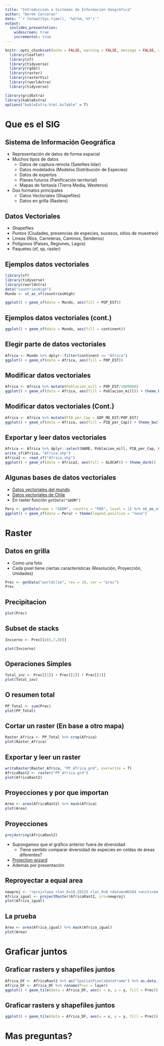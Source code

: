 ```yaml
---
title: "Introducción a Sistemas de Información Geográfica"
author: "Derek Corcoran"
date: "`r format(Sys.time(), '%d/%m, %Y')`"
output:
  ioslides_presentation:
    widescreen: true
    incremental: true
---
```


```r
knitr::opts_chunk$set(echo = FALSE, warning = FALSE, message = FALSE, cache = FALSE, tidy = TRUE, tidy.opts= list(blank = FALSE, width.cutoff = 60))
  library(leaflet)
  library(sf)
  library(tidyverse)
  library(rgdal)
  library(raster)
  library(rasterVis)
  library(rworldxtra)
  library(tidyverse)

library(gridExtra)
library(kableExtra)
options("kableExtra.html.bsTable" = T)
```

# Que es el SIG

## Sistema de Información Geográfica {.build}

* Representación de datos de forma espacial
* Muchos tipos de datos
    + Datos de captura remota (Satelites lidar)
    + Datos modelados (Modelos Distribución de Especies)
    + Datos de expertos
    + Planes futuros (Panificación territorial)
    + Mapas de fantasía (Tierra Media, Westeros)
* Dos formatos principales
    + Datos Vectoriales (Shapefiles)
    + Datos en grilla (Rasters)

## Datos Vectoriales

* Shapefiles
* Puntos (Ciudades, presencias de especies, sucesos, sitios de muestreo)
* Lineas (Ríos, Carreteras, Caminos, Senderos)
* Polígonos (Países, Regiones, Lagos)
* Paquetes (sf, sp, raster)

## Ejemplos datos vectoriales

```r
library(sf)
library(tidyverse)
library(rworldxtra)
data("countriesHigh")
Mundo <- st_as_sf(countriesHigh)

ggplot() + geom_sf(data = Mundo, aes(fill = POP_EST))
```

## Ejemplos datos vectoriales (cont.)

```r
ggplot() + geom_sf(data = Mundo, aes(fill = continent))
```


## Elegir parte de datos vectoriales

```r
Africa <- Mundo %>% dplyr::filter(continent == "Africa")
ggplot() + geom_sf(data = Africa, aes(fill = POP_EST))
```


## Modificar datos vectoriales

```r
Africa <- Africa %>% mutate(Poblacion_mill = POP_EST/1000000)
ggplot() + geom_sf(data = Africa, aes(fill = Poblacion_mill)) + theme_bw() + scale_fill_viridis_c()
```

## Modificar datos vectoriales (Cont.)


```r
Africa <- Africa %>% mutate(PIB_per_Cap = GDP_MD_EST/POP_EST)
ggplot() + geom_sf(data = Africa, aes(fill = PIB_per_Cap)) + theme_bw()
```

## Exportar y leer datos vectoriales

```r
Africa <- Africa %>% dplyr::select(NAME, Poblacion_mill, PIB_per_Cap, GLOCAF)
write_sf(Africa, "Africa.shp")
Africa2 <- read_sf("Africa.shp")
ggplot() + geom_sf(data = Africa2, aes(fill = GLOCAF)) + theme_dark() 
```


## Algunas bases de datos vectoriales

* [Datos vectoriales del mundo](http://www.diva-gis.org/gdata)
* [Datos vectoriales de Chile](https://www.bcn.cl/siit/mapas_vectoriales) 
* En raster función `getData("GADM")`

```r
Peru <- getData(name = "GADM", country = "PER", level = 1) %>% st_as_sf()
ggplot() + geom_sf(data = Peru) + theme(legend.position = "none")
```


# Raster

## Datos en grilla

* Como una foto
* Cada pixel tiene ciertas caracteristicas (Resolución, Proyección, Unidades)

```r
Prec <- getData("worldclim", res = 10, var = "prec") 
Prec
```


## Precipitacion

```r
plot(Prec)
```


## Subset de stacks

```r
Invierno <- Prec[[c(6,7,8)]]

plot(Invierno)
```

## Operaciones Simples

```r
Total_inv <- Prec[[1]] + Prec[[2]] + Prec[[3]]
plot(Total_inv)
```

## O resumen total

```r
PP_Total <- sum(Prec)
plot(PP_Total)
```


## Cortar un raster (En base a otro mapa)

```r
Raster_Africa <- PP_Total %>% crop(Africa)
plot(Raster_Africa)
```

## Exportar y leer un raster

```r
writeRaster(Raster_Africa, "PP_Africa.grd", overwrite = T)
AfricaRast2 <- raster("PP_Africa.grd")
plot(AfricaRast2)
```


## Proyecciones y por que importan

```r
Area <- area(AfricaRast2) %>% mask(Africa)
plot(Area)
```

## Proyecciones

```r
proj4string(AfricaRast2)
```


* Supongamos que el gráfico anterior fuera de diversidad
    + Tiene sentido comparar diversidad de especies en celdas de áreas diferentes?
* [Projection wizard](https://projectionwizard.org/)
* Además por presentación

## Reproyectar a equal area

```r
newproj <- "+proj=laea +lon_0=18.28125 +lat_0=0 +datum=WGS84 +units=km +no_defs"
Africa_igual <- projectRaster(AfricaRast2, crs=newproj)
plot(Africa_igual)
```

## La prueba

```r
Area <- area(Africa_igual) %>% mask(Africa_igual)
plot(Area)
```


# Graficar juntos

## Graficar rasters y shapefiles juntos

```r
Africa_DF <- AfricaRast2 %>% as("SpatialPixelsDataFrame") %>% as.data.frame()
Africa_DF <- Africa_DF %>% rename(Prec = layer)
ggplot() + geom_tile(data = Africa_DF, aes(x = x, y = y, fill = Prec)) + geom_sf(data = Africa, alpha = 0) + theme_bw() + scale_fill_viridis_c()
```

## Graficar rasters y shapefiles juntos

```r
ggplot() + geom_tile(data = Africa_DF, aes(x = x, y = y, fill = Prec)) + geom_sf(data = Africa, alpha = 0)  + coord_sf(crs = "+proj=laea +lon_0=18.28125 +lat_0=0 +datum=WGS84 +units=km +no_defs")+ theme_bw() + scale_fill_viridis_c()
```

# Mas preguntas?

